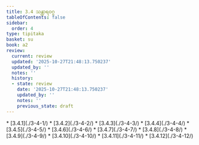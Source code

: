 ```yaml
---
title: 3.4 သန္ထာရဝဂ္ဂ
tableOfContents: false
sidebar:
  order: 4
type: tipitaka
basket: su
book: a2
review:
  current: review
  updated: '2025-10-27T21:48:13.750237'
  updated_by: ''
  notes: ''
  history:
  - state: review
    date: '2025-10-27T21:48:13.750237'
    updated_by: ''
    notes: ''
    previous_state: draft
---
```



<ReviewStatus review={frontmatter.review} showDetails={true} />

<HypothesisAnnotation frontmatter={frontmatter} />

<DynamicBreadcrumb />



<TableOfContents book="a2" section="3.4">
* [3.4.1](./3-4-1/)
* [3.4.2](./3-4-2/)
* [3.4.3](./3-4-3/)
* [3.4.4](./3-4-4/)
* [3.4.5](./3-4-5/)
* [3.4.6](./3-4-6/)
* [3.4.7](./3-4-7/)
* [3.4.8](./3-4-8/)
* [3.4.9](./3-4-9/)
* [3.4.10](./3-4-10/)
* [3.4.11](./3-4-11/)
* [3.4.12](./3-4-12/)
</TableOfContents>